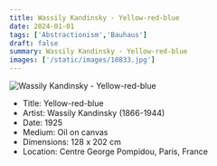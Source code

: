 ```yaml
---
title: Wassily Kandinsky - Yellow-red-blue
date: 2024-01-01
tags: ['Abstractionism','Bauhaus']
draft: false
summary: Wassily Kandinsky - Yellow-red-blue
images: ['/static/images/10833.jpg']
---
```


![Wassily Kandinsky - Yellow-red-blue](/static/images/10833.jpg)

* Title: Yellow-red-blue
* Artist: Wassily Kandinsky (1866-1944)
* Date: 1925
* Medium: Oil on canvas
* Dimensions: 128 x 202 cm
* Location: Centre George Pompidou, Paris, France


